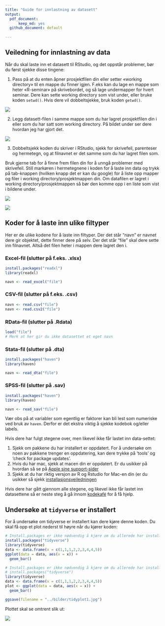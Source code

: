 ```yaml
---
title: "Guide for innlastning av datasett"
output: 
  pdf_document: 
      keep_md: yes
  github_document: default 
    
---
```


## Veiledning for innlastning av data

Når du skal laste inn et datasett til RStudio, og det oppstår problemer, bør du først sjekke disse tingene: 

1. Pass på at du enten åpner prosjektfilen din eller setter «working directory» til en mappe du finner igjen. F.eks kan du lage en mappe som heter «R-seminar» på skrivebordet, og så lage undermapper for hvert seminar. Dere kan sette working directory som vist under, eller bruke koden `setwd()`. Hvis dere vil dobbeltsjekke, bruk koden `getwd()`.

![](../bilder/dataveil1.jpg)

2. Legg datasett-filen i samme mappe som du har lagret prosjektfilen din i eller som du har satt som working directory. På bildet under ser dere hvordan jeg har gjort det. 

![](../bilder/dataveil2.jpg)

3. Dobbeltsjekk koden du skriver i RStudio, sjekk for skrivefeil, parenteser og hermetegn, og at filnavnet er det samme som du har lagret filen som. 

Bruk gjerne tab for å finne frem filen din for å unngå problemer med skrivefeil. Still markøren i hermetegnene i koden for å laste inn data og trykk på tab-knappen (hvilken knapp det er kan du google) for å liste opp mapper og filer i working directory/prosjektmappen din. Om datafilen er lagret i working directory/prosjektmappen så bør den komme opp i en liste som vist i bildene under.

![](../bilder/dataveil3.jpg)


![](../bilder/dataveil4.jpg)


## Koder for å laste inn ulike filtyper

Her er de ulike kodene for å laste inn filtyper. Der det står "navn" er navnet dere gir objektet, dette finner dere på selv.
Der det står "file" skal dere sette inn filnavnet. Altså det filen heter i mappen dere lagret den i. 


### Excel-fil (slutter på f.eks. .xlsx)

```r
install.packages("readxl")
library(readxl)

navn <- read_excel("file")
```


### CSV-fil (slutter på f.eks. .csv)

```r
navn <- read.csv("file")  
navn <- read.csv2("file")
```

### RData-fil (slutter på .Rdata)

```r
load("file")
# Merk at her gir du ikke datasettet et eget navn
```

### Stata-fil (slutter på .dta)

```r
install.packages("haven")
library(haven)

navn <- read_dta("file")

```

### SPSS-fil (slutter på .sav) 

```r
install.packages("haven")
library(haven)

navn <- read_sav("file")
```

Vær obs på at variabler som egentlig er faktorer kan bli lest som numeriske ved bruk av `haven`. Derfor er det ekstra viktig å sjekke kodebok og/eller labels.

Hvis dere har fulgt stegene over, men likevel ikke får lastet inn data-settet:

1.	Sjekk om pakkene du har installert er oppdatert. For å undersøke om noen av pakkene trenger en oppdatering, kan dere trykke på ‘tools’ og ‘check for package updates’.
2.	Hvis du har mac, sjekk at macen din er oppdatert. Er du usikker på hvordan så se på [Apple sine support-sider](https://support.apple.com/en-us/HT201541)  
3.	Sjekk at du har riktig versjon av R og Rstudio for Mac-en din (er du usikker så sjekk [installasjonsveiledningen](https://github.com/liserodland/STV1020/blob/main/doc/Installasjonsguide.md) 


Hvis dere har gått gjennom alle stegene, og likevel ikke får lastet inn datasettene så er neste steg å gå innom [kodekafé](https://www.sv.uio.no/isv/english/research/courses/coffeeandcode.html) for å få hjelp.


## Undersøke at `tidyverse` er installert

For å undersøke om tidyverse er installert kan dere kjøre denne koden. Du skal få opp et plot nederst til høyre når du kjører koden:

```r
# Install.packages er ikke nødvendig å kjøre om du allerede har installert pakken
install.packages("tidyverse") 
library(tidyverse)
data <- data.frame(x = c(1,1,1,2,2,3,4,4,5))
ggplot(data = data, aes(x = x)) +
  geom_bar()

```

```r
# Install.packages er ikke nødvendig å kjøre om du allerede har installert pakken
# install.packages("tidyverse") 
library(tidyverse)
data <- data.frame(x = c(1,1,1,2,2,3,4,4,5))
plot <- ggplot(data = data, aes(x = x)) +
  geom_bar()

ggsave(filename = "../bilder/tidyplot1.jpg")
```

Plottet skal se omtrent slik ut:

![](../bilder/tidyplot1.jpg)